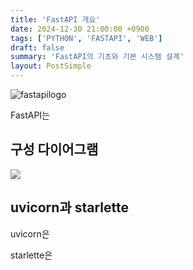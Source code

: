 ```yaml
---
title: 'FastAPI 개요'
date: 2024-12-30 21:00:00 +0900
tags: ['PYTHON', 'FASTAPI', 'WEB']
draft: false
summary: 'FastAPI의 기초와 기본 시스템 설계'
layout: PostSimple
---
```


![fastapilogo](/static/fastapi/fastapi-logo.png)

FastAPI는

## 구성 다이어그램

![](/static/fastapi/fastapi-logo.png)

## uvicorn과 starlette

uvicorn은 

starlette은 